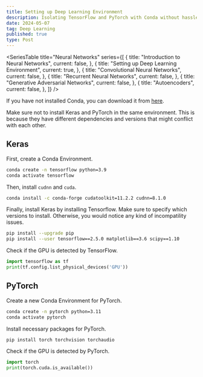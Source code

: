 ```yaml
---
title: Setting up Deep Learning Environment
description: Isolating TensorFlow and PyTorch with Conda without hassle
date: 2024-05-07
tag: Deep Learning
published: true
type: Post
---
```


<SeriesTable
  title="Neural Networks"
  series={[
    {
      title: "Introduction to Neural Networks",
      current: false,
    },
    {
      title: "Setting up Deep Learning Environment",
      current: true,
    },
    {
      title: "Convolutional Neural Networks",
      current: false,
    },
    {
      title: "Recurrent Neural Networks",
      current: false,
    },
    {
      title: "Generative Adversarial Networks",
      current: false,
    },
    {
      title: "Autoencoders",
      current: false,
    },
  ]}
/>

If you have not installed Conda, you can download it from [here](https://docs.conda.io/en/latest/miniconda.html).

Make sure not to install Keras and PyTorch in the same environment.
This is because they have different dependencies and versions that might conflict with each other.

## Keras

First, create a Conda Environment.

```bash
conda create -n tensorflow python=3.9
conda activate tensorflow
```

Then, install `cudnn` and `cuda`.

```bash
conda install -c conda-forge cudatoolkit=11.2.2 cudnn=8.1.0
```

Finally, install Keras by installing Tensorflow.
Make sure to specify which versions to install. Otherwise, you would
notice any kind of incompatility issues.

```bash
pip install --upgrade pip
pip install --user tensorflow==2.5.0 matplotlib==3.6 scipy==1.10
```

Check if the GPU is detected by TensorFlow.

```python
import tensorflow as tf
print(tf.config.list_physical_devices('GPU'))
```

## PyTorch

Create a new Conda Environment for PyTorch.

```bash
conda create -n pytorch python=3.11
conda activate pytorch
```

Install necessary packages for PyTorch.

```bash
pip install torch torchvision torchaudio
```

Check if the GPU is detected by PyTorch.

```python
import torch
print(torch.cuda.is_available())
```

